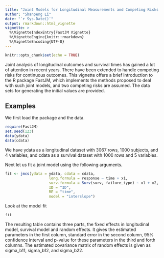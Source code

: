 ```yaml
---
title: "Joint Models for Longitudinal Measurements and Competing Risks Failure Time Data"
author: "Shanpeng Li"
date: "`r Sys.Date()`"
output: rmarkdown::html_vignette
vignette: >
  %\VignetteIndexEntry{FastJM Vignette}
  %\VignetteEngine{knitr::rmarkdown}
  %\VignetteEncoding{UTF-8}
---
```


```r
knitr::opts_chunk$set(echo = TRUE)
```


Joint analysis of longitudinal outcomes and survival times has gained a lot of attention in recent years. There have been extended to handle competing risks for continuous outcomes. This vignette offers a brief introduction to the R package FastJM, which implements the methods proposed to deal with such joint models, and two competing risks are assumed. The data sets for generating the initial values are provided.

## Examples

We first load the package and the data.

```r
require(FastJM)
set.seed(123)
data(ydata)
data(cdata)
```
We have ydata as a longitudinal dataset with 3067 rows, 1000 subjects, and 4 variables, and cdata as a survival dataset with 1000 rows and 5 variables. 

Next let us fit a joint model using the following arguments.
```r

fit <- jmcs(ydata = ydata, cdata = cdata,
                    long.formula = response ~ time + x1,
                    surv.formula = Surv(surv, failure_type) ~ x1 + x2,
                    ID = "ID",
                    RE = "time",
                    model = "interslope")
```

Look at the model fit
```r
fit
```
The resulting table contains three parts, the fixed effects in longitudinal model, survival model and random effects. It gives the estimated parameters in the first column, standard error in the second column, 95\% confidence interval and p-value for these parameters in the third and forth columns. The estimated covariance matrix of random effects is given as sigma_b11, sigma_b12, and sigma_b22.



